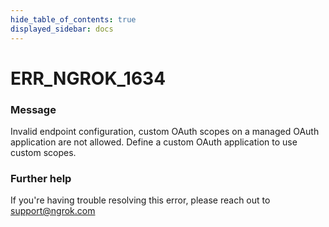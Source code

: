 ```yaml
---
hide_table_of_contents: true
displayed_sidebar: docs
---
```



# ERR_NGROK_1634

### Message

Invalid endpoint configuration, custom OAuth scopes on a managed OAuth application are not allowed. Define a custom OAuth application to use custom scopes.

### Further help

If you're having trouble resolving this error, please reach out to [support@ngrok.com](mailto:support@ngrok.com?subject=Help%20with%20ERR_NGROK_1634)

<ErrorDetails error="err_ngrok_1634" />
